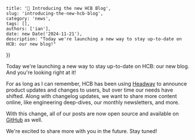     title: '📣 Introducing the new HCB Blog',
    slug: 'introducing-the-new-hcb-blog',
    category: 'news',
    tags: [],
    authors: ['ian'],
    date: new Date('2024-11-21'),
    description: "Today we're launching a new way to stay up-to-date on HCB: our new blog!"
})

Today we're launching a new way to stay up-to-date on HCB: our new blog. And you're looking right at it!

For as long as I can remember, HCB has been using [Headway](https://headwayapp.co) to announce product updates and changes to users, but over time our needs have shifted. Along with changelog updates, we want to share more content online, like engineering deep-dives, our monthly newsletters, and more.

With this change, all of our posts are now open source and available on [GitHub](https://github.com/hackclub/hcb-engr) as well.

We're excited to share more with you in the future. Stay tuned!